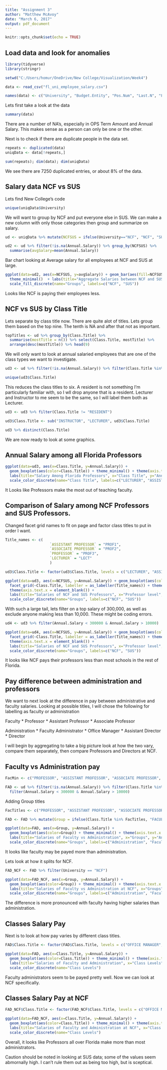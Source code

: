 ---
title: "Assignment 3"
author: "Matthew McAvoy"
date: "March 6, 2017"
output: pdf_document
---

```{r setup, include=FALSE}
knitr::opts_chunk$set(echo = TRUE)
```

## Load data and look for anomalies

```{r, include=FALSE}
library(tidyverse)
library(stringr)

setwd("C:/Users/homur/OneDrive/New College/Visualization/Week4")
```

```{r, include=FALSE}
data <- read_csv("fl_uni_employee_salary.csv")

names(data) <- c("University", "Budget.Entity", "Pos.Num", "Last.N", "First.N", "MI", "Employee.Type", "FTE", "Class.Code", "Class.Title", "Annual.Salary", "OPS.Term")
```

Lets first take a look at the data
```{r}
summary(data)
```

There are a number of NA's, especially in OPS Term Amount and Annual Salary. This makes sense as a person can only be one or the other.

Next is to check if there are duplicate people in the data set.

```{r}
repeats <- duplicated(data)
uniqData <- data[!repeats,]

sum(repeats); dim(data); dim(uniqData)
```

We see there are 7250 duplicated entries, or about 8% of the data.

## Salary data NCF vs SUS

Lets find New College's code

```{r}
unique(uniqData$University)
```

We will want to group by NCF and put everyone else in SUS. We can make a new column with only those categories then group and summarize on salary.

```{r}
ud <- uniqData %>% mutate(NCFSUS = ifelse(University=="NCF", "NCF", "SUS"))

ud2 <- ud %>% filter(!is.na(Annual.Salary)) %>% group_by(NCFSUS) %>%
  summarise(avgSalary=mean(Annual.Salary))
```

Bar chart looking at Average salary for all employees at NCF and SUS at large.

```{r}
ggplot(data=ud2, aes(x=NCFSUS, y=avgSalary)) + geom_bar(aes(fill=NCFSUS), stat="identity") + 
  theme_minimal()  + labs(title="Aggregate Salaries between NCF and SUS Employees", x="Group", y="Annual Salary") + 
  scale_fill_discrete(name="Groups", labels=c("NCF", "SUS"))
```

Looks like NCF is paying their employees less.

## NCF vs SUS by Class Title

Lets separate by class title now. There are quite alot of titles. Lets group them based on the top nine. The tenth is NA and after that not as important.

```{r}
topTitles <- ud %>% group_by(Class.Title) %>% 
  summarise(mostTitle = n()) %>% select(Class.Title, mostTitle) %>%
  arrange(desc(mostTitle)) %>% head(9)
```

We will only want to look at annual salaried employees that are one of the class types we want to investigate.

```{r}
ud3 <- ud %>% filter(!is.na(Annual.Salary)) %>% filter(Class.Title %in% topTitles$Class.Title) 

unique(ud3$Class.Title)
```

This reduces the class titles to six. A resident is not something I'm particularly familiar with, so I wll drop anyone that is a resident. Lecturer and Instructor to me seem to be the same, so I will label them both as Lecturer.

```{r}
ud3 <- ud3 %>% filter(Class.Title != "RESIDENT")

ud3$Class.Title <- sub("INSTRUCTOR", "LECTURER", ud3$Class.Title)

ud3 %>% distinct(Class.Title)
```

We are now ready to look at some graphics.

## Annual Salary among all Florida Professors

```{r}
ggplot(data=ud3, aes(x=Class.Title, y=Annual.Salary)) +
  geom_boxplot(aes(color=Class.Title)) + theme_minimal() + theme(axis.text.x = element_blank()) + 
  labs(title="Salary Among Florida Professors", x="Class Title", y="Annual Salary") + 
  scale_color_discrete(name="Class Title", labels=c("LECTURER", "ASSISTANT PROFESSOR", "ASSOCIATE PROFESSOR", "PROFESSOR"))
```

It Looks like Professors make the most out of teaching faculty.

## Comparison of Salary among NCF Professors and SUS Professors.

Changed facet grid names to fit on page and factor class titles to put in order I want.

```{r}
Title_names <- c(
                    `ASSISTANT PROFESSOR` = "PROF1",
                    `ASSOCIATE PROFESSOR` = "PROF2",
                    `PROFESSOR` = "PROF3",
                    `LECTURER` = "LECT"
                    )

ud3$Class.Title <- factor(ud3$Class.Title, levels = c("LECTURER", "ASSISTANT PROFESSOR", "ASSOCIATE PROFESSOR", "PROFESSOR"))
```


```{r}
ggplot(data=ud3, aes(x=NCFSUS, y=Annual.Salary)) + geom_boxplot(aes(color=NCFSUS)) + 
  facet_grid(~Class.Title, labeller = as_labeller(Title_names)) + theme_minimal() + 
  theme(axis.text.x = element_blank()) + 
  labs(title="Salaries of NCF and SUS Professors", x="Professor level", y="Annual Salary") + 
  scale_color_discrete(name="Groups", labels=c("NCF", "SUS"))
```

With such a large tail, lets filter on a top salary of 300,000, as well as exclude anyone making less than 10,000. These might be coding errors.

```{r}
ud4 <- ud3 %>% filter(Annual.Salary < 300000 & Annual.Salary > 10000)
```

```{r}
ggplot(data=ud4, aes(x=NCFSUS, y=Annual.Salary)) + geom_boxplot(aes(color=NCFSUS)) + 
  facet_grid(~Class.Title, labeller = as_labeller(Title_names)) + theme_minimal() + 
  theme(axis.text.x = element_blank()) + 
  labs(title="Salaries of NCF and SUS Professors", x="Professor level", y="Annual Salary") + 
  scale_color_discrete(name="Groups", labels=c("NCF", "SUS"))
```

It looks like NCF pays their professors less than most schools in the rest of Florida.

## Pay difference between administration and professors

We want to next look at the difference in pay between administrative and faculty salaries. Looking at possible titles, I will chose the following for labelling as faculty or administration

Faculty
 * Professor
 * Assistant Professor
 * Associate Professor

Administration
 * Faculty Administrator
 * Office Manager
 * Assistant Director
 * Director

I will begin by aggregating to take a big picture look at how the two vary, compare them separately, then compare Professors and Directors at NCF.

## Faculty vs Administration pay

```{r}
FacMin <- c("PROFESSOR", "ASSISTANT PROFESSOR", "ASSOCIATE PROFESSOR", "FACULTY ADMINISTRATOR", "OFFICE MANAGER", "ASSISTANT DIRECTOR", "DIRECTOR")

FAD <- ud %>% filter(!is.na(Annual.Salary)) %>% filter(Class.Title %in% FacMin) %>% 
  filter(Annual.Salary < 300000 & Annual.Salary > 10000)
```

Adding Group titles

```{r}
FacTitles <- c("PROFESSOR", "ASSISTANT PROFESSOR", "ASSOCIATE PROFESSOR")

FAD <- FAD %>% mutate(Group = ifelse(Class.Title %in% FacTitles, "FACULTY", "ADMINISTRATION"))
```

```{r}
ggplot(data=FAD, aes(x=Group, y=Annual.Salary)) + 
  geom_boxplot(aes(color=Group)) + theme_minimal() + theme(axis.text.x = element_blank()) + 
  labs(title="Salaries of Faculty vs Administration", x="Groups", y="Annual Salary") + 
  scale_color_discrete(name="Groups", labels=c("Administration", "Faculty"))
```

It looks like faculty may be payed more than administration.

Lets look at how it splits for NCF.

```{r}
FAD_NCF <- FAD %>% filter(University == "NCF")
```

```{r}
ggplot(data=FAD_NCF, aes(x=Group, y=Annual.Salary)) + 
  geom_boxplot(aes(color=Group)) + theme_minimal() + theme(axis.text.x = element_blank()) + 
  labs(title="Salaries of Faculty vs Administration at NCF", x="Groups", y="Annual Salary") + 
  scale_color_discrete(name="Groups", labels=c("Administration", "Faculty"))
```

The difference is more pronounced with faculty having higher salaries than administration.

## Classes Salary Pay

Next is to look at how pay varies by different class titles.

```{r}
FAD$Class.Title <- factor(FAD$Class.Title, levels = c("OFFICE MANAGER", "FACULTY ADMINISTRATOR", "ASSISTANT DIRECTOR", "DIRECTOR", "ASSISTANT PROFESSOR", "ASSOCIATE PROFESSOR", "PROFESSOR"))

ggplot(data=FAD, aes(x=Class.Title, y=Annual.Salary)) + 
  geom_boxplot(aes(color=Class.Title)) + theme_minimal() + theme(axis.text.x = element_blank()) + 
  labs(title="Salaries of Faculty and Administration", x="Class Levels", y="Annual Salary") + 
  scale_color_discrete(name="Class Levels")
```

Faculty administrators seem to be payed pretty well. Now we can look at NCF specifically.

## Classes Salary Pay at NCF

```{r}
FAD_NCF$Class.Title <- factor(FAD_NCF$Class.Title, levels = c("OFFICE MANAGER", "FACULTY ADMINISTRATOR", "ASSISTANT DIRECTOR", "DIRECTOR", "ASSISTANT PROFESSOR", "ASSOCIATE PROFESSOR", "PROFESSOR"))

ggplot(data=FAD_NCF, aes(x=Class.Title, y=Annual.Salary)) + 
  geom_boxplot(aes(color=Class.Title)) + theme_minimal() + theme(axis.text.x = element_blank()) + 
  labs(title="Salaries of Faculty and Administration at NCF", x="Class Levels", y="Annual Salary") + 
  scale_color_discrete(name="Class Levels")
```

Overall, it looks like Professors all over Florida make more than most administrators. 

Caution should be noted in looking at SUS data; some of the values seem abmornally high. I can't rule them out as being too high, but is sceptical.






